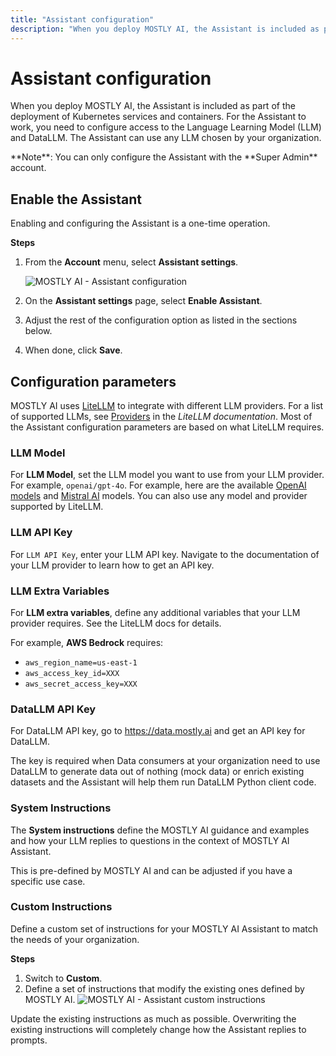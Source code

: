```yaml
---
title: "Assistant configuration"
description: "When you deploy MOSTLY AI, the Assistant is included as part of the deployment. For the Assistant to work, you need to configure access to the Language Learning Model (LLM) and DataLLM."
---
```



# Assistant configuration

When you deploy MOSTLY AI, the Assistant is included as part of the deployment of Kubernetes services and containers. For the Assistant to work, you need to configure access to the Language Learning Model (LLM) and DataLLM. The Assistant can use any LLM chosen by your organization.

<CustomCallout>
**Note**: You can only configure the Assistant with the **Super Admin** account.
</CustomCallout>

## Enable the Assistant

Enabling and configuring the Assistant is a one-time operation.

**Steps**

1. From the **Account** menu, select **Assistant settings**.
    
    <Image
        src="/docs/docimages/assistant/ai-assistant-configuration.webp"
        alt="MOSTLY AI - Assistant configuration"
        width={800}
        height={400}
    />
2. On the **Assistant settings** page, select **Enable Assistant**.
3. Adjust the rest of the configuration option as listed in the sections below.
4. When done, click **Save**.

## Configuration parameters

MOSTLY AI uses [LiteLLM](https://www.litellm.ai/) to integrate with different LLM providers. For a list of supported LLMs, see [Providers](https://docs.litellm.ai/docs/providers) in the _LiteLLM documentation_. Most of the Assistant configuration parameters are based on what LiteLLM requires.

### LLM Model

For **LLM Model**, set the LLM model you want to use from your LLM provider. For example, `openai/gpt-4o`. For example, here are the available [OpenAI models](https://docs.litellm.ai/docs/providers/openai#openai-chat-completion-models) and [Mistral AI](https://docs.litellm.ai/docs/providers/mistral#supported-models-1) models. You can also use any model and provider supported by LiteLLM.

### LLM API Key

For `LLM API Key`, enter your LLM API key. Navigate to the documentation of your LLM provider to learn how to get an API key.

### LLM Extra Variables

For **LLM extra variables**, define any additional variables that your LLM provider requires. See the LiteLLM docs for details.

For example, **AWS Bedrock** requires: 

* `aws_region_name=us-east-1`
* `aws_access_key_id=XXX`
* `aws_secret_access_key=XXX`

### DataLLM API Key

For DataLLM API key, go to https://data.mostly.ai and get an API key for DataLLM.

The key is required when Data consumers at your organization need to use DataLLM to generate data out of nothing (mock data) or enrich existing datasets and the Assistant will help them run DataLLM Python client code.

### System Instructions

The **System instructions** define the MOSTLY AI guidance and examples and how your LLM replies to questions in the context of MOSTLY AI Assistant.

This is pre-defined by MOSTLY AI and can be adjusted if you have a specific use case.

### Custom Instructions

Define a custom set of instructions for your MOSTLY AI Assistant to match the needs of your organization.

**Steps**

1. Switch to **Custom**.
2. Define a set of instructions that modify the existing ones defined by MOSTLY AI.
    <Image
        src="/docs/docimages/assistant/ai-assistant-configuration-custom-instructions.webp"
        alt="MOSTLY AI - Assistant custom instructions"
        width={800}
        height={400}
    />

<Callout>
Update the existing instructions as much as possible. Overwriting the existing instructions will completely change how the Assistant replies to prompts.
</Callout>